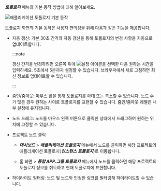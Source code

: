 ***토폴로지*** 메뉴의 기본 동작 방법에 대해 알아보세요.

![애플리케이션 토폴로지 기본 동작](/img/topology-control.png)

토폴로지 화면의 기본 동작은 사용자 편의성을 위해 다음과 같은 기능을 제공합니다.

* 자동 갱신: 기본 30초 간격의 자동 갱신을 통해 토폴로지의 변경 사항을 자동으로 업데이트합니다. 

  :::note

  갱신 간격을 변경하려면 오른쪽 위에 ![설정 아이콘](/img/ico-setting.svg)을 선택한 다음 원하는 시간을 입력하세요. 5초에서 5분까지 설정할 수 있습니다. 브라우저에서 새로 고침하면 최신 정보로 업데이트할 수 있습니다.

  :::

* 줌인/줌아웃: 마우스 휠을 통해 토폴로지를 확대 또는 축소할 수 있습니다. 노드 수가 많은 경우 원하는 사이로 토폴로지를 표현할 수 있습니다. 줌인/줌아웃 레벨은 내부 설정에 유지됩니다.

* 노드 드래그: 노드를 마우스 왼쪽 버튼으로 클릭한 상태에서 드래그하여 원하는 위치에 고정할 수 있습니다.

* 프로젝트 노드 클릭

  * ***대시보드*** > ***애플리케이션 토폴로지*** 메뉴에서 노드를 클릭하면 해당 프로젝트의 애플리케이션 토폴로지(***인스턴스 토폴로지***)로 이동합니다.

  * 홈 화면 > ***통합 APP.그룹 토폴로지*** 메뉴에서 노드를 클릭하면 해당 프로젝트의 토폴로지 정보를 취득하고 현재 토폴로지에 표현합니다.

* 하이라이트 필터링: 노드 및 노드와 인정한 링크를 필터링해 하이라이트할 수 있습니다.